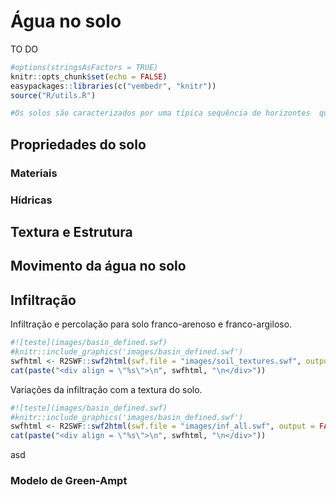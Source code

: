 # Água no solo {#umidsolo}

TO DO

```{r setup4, echo = FALSE, message=FALSE}
#options(stringsAsFactors = TRUE)
knitr::opts_chunk$set(echo = FALSE)
easypackages::libraries(c("vembedr", "knitr"))
source("R/utils.R")
```

```{r, include=FALSE}
#Os solos são caracterizados por uma típica sequência de horizontes  que constituem o perfil do solo.
```


## Propriedades do solo

### Materiais

### Hídricas

## Textura e Estrutura


## Movimento da água no solo

## Infiltração

Infiltração e percolação para solo franco-arenoso e franco-argiloso.

```{r , fig.align='center', out.width='100%', results='asis'}
#![teste](images/basin_defined.swf)
#knitr::include_graphics('images/basin_defined.swf')
swfhtml <- R2SWF::swf2html(swf.file = "images/soil_textures.swf", output = FALSE)
cat(paste("<div align = \"%s\">\n", swfhtml, "\n</div>"))
```


Variações da infiltração com a textura do solo.

```{r , fig.align='center', out.width='100%', results='asis'}
#![teste](images/basin_defined.swf)
#knitr::include_graphics('images/basin_defined.swf')
swfhtml <- R2SWF::swf2html(swf.file = "images/inf_all.swf", output = FALSE)
cat(paste("<div align = \"%s\">\n", swfhtml, "\n</div>"))
```


asd



### Modelo de Green-Ampt

